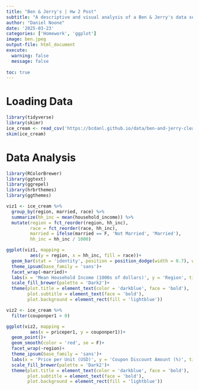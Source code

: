 ```yaml
---
title: "Ben & Jerry's | Hw 2 Post"
subtitle: "A descriptive and visual analysis of a Ben & Jerry's data set"
author: "Daniel Noone"
date: '2025-03-23'
categories: ['Homework', 'ggplot']
image: ben.jpeg
output-file: html_document
execute: 
  warning: false
  message: false
  
toc: true
---
```


# Loading Data
```r
library(tidyverse)
library(skimr)
ice_cream <- read_csv('https://bcdanl.github.io/data/ben-and-jerry-cleaned.csv')
skim(ice_cream)
```

# Data Analysis

```r
library(RColorBrewer)
library(ggtext)
library(ggrepel)
library(hrbrthemes)
library(ggthemes)
```
```r
viz1 <- ice_cream %>% 
  group_by(region, married, race) %>% 
  summarize(hh_inc = mean(household_income)) %>% 
  mutate(region = fct_reorder(region, hh_inc),
         race = fct_reorder(race, hh_inc),
         married = ifelse(married == F, 'Not Married', 'Married'),
         hh_inc = hh_inc / 1000)

ggplot(viz1, mapping =
         aes(y = region, x = hh_inc, fill = race))+
  geom_bar(stat = 'identity', position = position_dodge(width = 0.7), width = 0.6)+
  theme_ipsum(base_family = 'sans')+
  facet_wrap(~married)+
  labs(x = 'Mean Household Income (1000s of dollars)', y = 'Region', title = 'Mean Household Income', subtitle = 'Bar chart depicts mean household income by race and marriage status')+
  scale_fill_brewer(palette = 'Dark2')+
  theme(plot.title = element_text(color = 'darkblue', face = 'bold'),
        plot.subtitle = element_text(face = 'bold'),
        plot.background = element_rect(fill = 'lightblue'))
```

```r
viz2 <- ice_cream %>%
  filter(couponper1 > 0)

ggplot(viz2, mapping =
         aes(x = priceper1, y = couponper1))+
  geom_point()+
  geom_smooth(color = 'red', se = F)+
  facet_wrap(~region)+
  theme_ipsum(base_family = 'sans')+
  labs(x = 'Price per Unit (USD)', y = 'Coupon Discount Amount (%)', title = 'Unit Price vs. Discount Amount per Region', subtitle = 'Faceted scatterplot depicts the relationship between per unit price and coupon discount amount, by region.')+
  scale_fill_brewer(palette = 'Dark2')+
  theme(plot.title = element_text(color = 'darkblue', face = 'bold'),
        plot.subtitle = element_text(face = 'bold'),
        plot.background = element_rect(fill = 'lightblue'))
  
```

